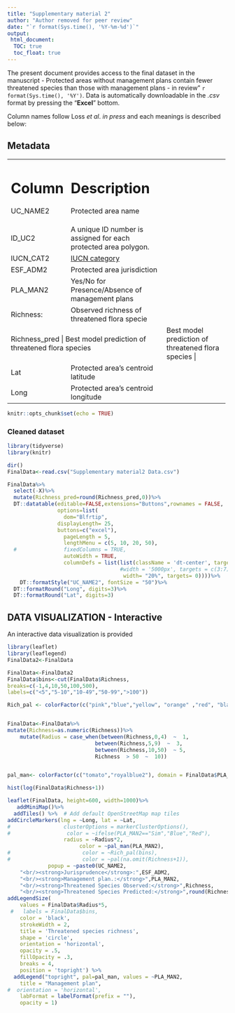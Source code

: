 ```yaml
---
title: "Supplementary material 2"
author: "Author removed for peer review"
date: "`r format(Sys.time(), '%Y-%m-%d')`"
output: 
 html_document:
  TOC: true
  toc_float: true 
---
```


The present document provides access to the final dataset in the manuscript - Protected areas without management plans contain fewer threatened species than those with management plans - in review"
`r format(Sys.time(), '%Y')`. Data is automatically downloadable in the *.csv* format
by pressing the "**Excel**" bottom.

Column names follow Loss *et al*. *in press* and each meanings is
described below:

## Metadata

+--------------+-------------------------------------------------------+
| Column       | Description                                           |
+==============+=======================================================+
| UC_NAME2     | Protected area name                                   |
+--------------+-------------------------------------------------------+
| ID_UC2       | A unique ID number is assigned for each protected     |
|              | area polygon.                                         |
+--------------+-------------------------------------------------------+
| IUCN_CAT2    |   [IUCN category](https://www.iucn.org/theme/protected-areas/about/protected-area-categories)     |
+--------------+-------------------------------------------------------+
| ESF_ADM2     | Protected area jurisdiction                           |
+--------------+-------------------------------------------------------+
| PLA_MAN2     | Yes/No for Presence/Absence of management plans       |
+--------------+-------------------------------------------------------+
| Richness:    | Observed richness of threatened flora specie          |
+--------------+-------------------------------------------------------+
| Richness_pred  | Best model prediction of threatened flora species   |
+--------------+-------------------------------------------------------+
| Lat          | Protected area's centroid latitude                    |
+--------------+-------------------------------------------------------+
| Long         | Protected area's centroid longitude                   |
+--------------+-------------------------------------------------------+

```r
knitr::opts_chunk$set(echo = TRUE)
```

### Cleaned dataset

```r
library(tidyverse)
library(knitr)

dir()
FinalData<-read.csv("Supplementary material2 Data.csv")
```

```r
FinalData%>%
  select(-X)%>%
  mutate(Richness_pred=round(Richness_pred,0))%>%
  DT::datatable(editable=FALSE,extensions="Buttons",rownames = FALSE,
                options=list(
                  dom="Blfrtip",
                displayLength= 25,
                buttons=c("excel"),
                  pageLength = 5,
                  lengthMenu = c(5, 10, 20, 50),
  #               fixedColumns = TRUE,
                  autoWidth = TRUE,
                  columnDefs = list(list(className = 'dt-center', targets = c(2:8),
                                    #width = '5000px', targets = c(3:7),
                                     width= "20%", targets= 0))))%>%
    DT::formatStyle("UC_NAME2", fontSize = "50")%>%
  DT::formatRound("Long", digits=3)%>%
  DT::formatRound("Lat", digits=3)
```

## DATA VISUALIZATION - Interactive
An interactive data visualization is provided


```r
library(leaflet)
library(leaflegend)
FinalData2<-FinalData
```



```r
FinalData<-FinalData2
FinalData$bins<-cut(FinalData$Richness,
breaks=c(-1,4,10,50,100,500),
labels=c("<5","5-10","10-49","50-99",">100"))

Rich_pal <- colorFactor(c("pink","blue","yellow", "orange" ,"red", "black"), domain = FinalData$bins)


FinalData<-FinalData%>%
mutate(Richness=as.numeric(Richness))%>%
    mutate(Radius = case_when(between(Richness,0,4)  ~  1,
                            between(Richness,5,9)  ~  3,
                            between(Richness,10,50)  ~ 5,
                            Richness  > 50  ~  10))


pal_man<- colorFactor(c("tomato","royalblue2"), domain = FinalData$PLA_MAN2)
```



```r
hist(log(FinalData$Richness+1))
```
```r
leaflet(FinalData, height=600, width=1000)%>%
   addMiniMap()%>%
  addTiles() %>%  # Add default OpenStreetMap map tiles
addCircleMarkers(lng = ~Long, lat = ~Lat,
#                 clusterOptions = markerClusterOptions(),
#                  color = ~ifelse(PLA_MAN2=="Sim","Blue","Red"),
                  radius = ~Radius*2,
                       color = ~pal_man(PLA_MAN2),
#                       color = ~Rich_pal(bins),
#                       color = ~pal(na.omit(Richness+1)),
             popup = ~paste0(UC_NAME2,
	"<br/><strong>Jurisprudence</strong>:",ESF_ADM2,
	"<br/><strong>Management plan.:</strong>",PLA_MAN2,
	"<br/><strong>Threatened Species Observed:</strong>",Richness,
	"<br/><strong>Threatened Species Predicted:</strong>",round(Richness_pred),0))%>%
addLegendSize(
    values = FinalData$Radius*5,
 #   labels = FinalData$bins,
    color = 'black',
    strokeWidth = 2,
    title = 'Threatened species richness',
    shape = 'circle',
    orientation = 'horizontal',
    opacity = .5,
    fillOpacity = .3,
    breaks = 4,
    position = 'topright') %>%
  addLegend("topright", pal=pal_man, values = ~PLA_MAN2,
    title = "Management plan",
#  orientation = 'horizontal',
    labFormat = labelFormat(prefix = ""),
    opacity = 1)
```

